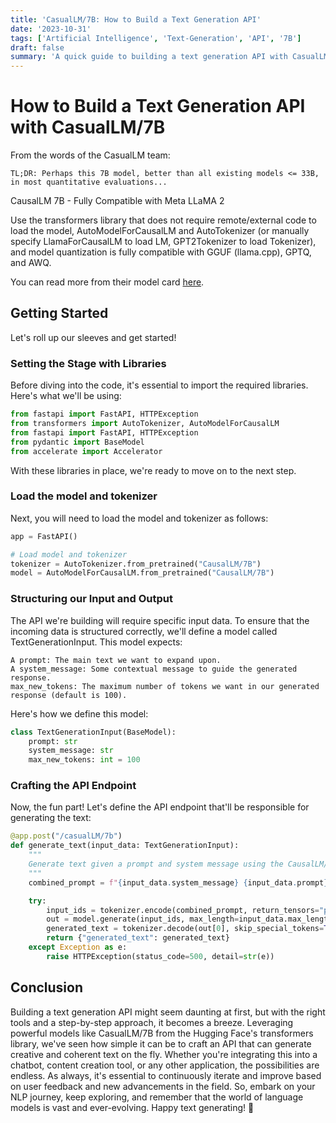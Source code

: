 ```yaml
---
title: 'CasualLM/7B: How to Build a Text Generation API'
date: '2023-10-31'
tags: ['Artificial Intelligence', 'Text-Generation', 'API', '7B']
draft: false
summary: 'A quick guide to building a text generation API with CasualLM/7B'
---
```


# How to Build a Text Generation API with CasualLM/7B

From the words of the CasualLM team:

```
TL;DR: Perhaps this 7B model, better than all existing models <= 33B, in most quantitative evaluations...
```

CausalLM 7B - Fully Compatible with Meta LLaMA 2

Use the transformers library that does not require remote/external code to load the model, AutoModelForCausalLM and AutoTokenizer (or manually specify LlamaForCausalLM to load LM, GPT2Tokenizer to load Tokenizer), and model quantization is fully compatible with GGUF (llama.cpp), GPTQ, and AWQ.

You can read more from their model card [here](https://huggingface.co/CausalLM/7B).

## Getting Started

Let's roll up our sleeves and get started!

### Setting the Stage with Libraries

Before diving into the code, it's essential to import the required libraries. Here's what we'll be using:

```python
from fastapi import FastAPI, HTTPException
from transformers import AutoTokenizer, AutoModelForCausalLM
from fastapi import FastAPI, HTTPException
from pydantic import BaseModel
from accelerate import Accelerator
```

With these libraries in place, we're ready to move on to the next step.

### Load the model and tokenizer

Next, you will need to load the model and tokenizer as follows:

```python
app = FastAPI()

# Load model and tokenizer
tokenizer = AutoTokenizer.from_pretrained("CausalLM/7B")
model = AutoModelForCausalLM.from_pretrained("CausalLM/7B")

```

### Structuring our Input and Output

The API we're building will require specific input data. To ensure that the incoming data is structured correctly, we'll define a model called TextGenerationInput. This model expects:

    A prompt: The main text we want to expand upon.
    A system_message: Some contextual message to guide the generated response.
    max_new_tokens: The maximum number of tokens we want in our generated response (default is 100).

Here's how we define this model:

```python
class TextGenerationInput(BaseModel):
    prompt: str
    system_message: str
    max_new_tokens: int = 100
```

### Crafting the API Endpoint

Now, the fun part! Let's define the API endpoint that'll be responsible for generating the text:

```python
@app.post("/casualLM/7b")
def generate_text(input_data: TextGenerationInput):
    """
    Generate text given a prompt and system message using the CausalLM/7B model.
    """
    combined_prompt = f"{input_data.system_message} {input_data.prompt}"

    try:
        input_ids = tokenizer.encode(combined_prompt, return_tensors="pt")
        out = model.generate(input_ids, max_length=input_data.max_length, num_return_sequences=1)
        generated_text = tokenizer.decode(out[0], skip_special_tokens=True)
        return {"generated_text": generated_text}
    except Exception as e:
        raise HTTPException(status_code=500, detail=str(e))
```

## Conclusion

Building a text generation API might seem daunting at first, but with the right tools and a step-by-step approach, it becomes a breeze. Leveraging powerful models like CasualLM/7B from the Hugging Face's transformers library, we've seen how simple it can be to craft an API that can generate creative and coherent text on the fly. Whether you're integrating this into a chatbot, content creation tool, or any other application, the possibilities are endless. As always, it's essential to continuously iterate and improve based on user feedback and new advancements in the field.
So, embark on your NLP journey, keep exploring, and remember that the world of language models is vast and ever-evolving. Happy text generating! 🎉

